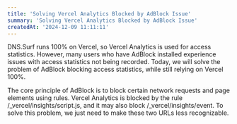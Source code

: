 ```yaml
---
title: 'Solving Vercel Analytics Blocked by AdBlock Issue'
summary: 'Solving Vercel Analytics Blocked by AdBlock Issue'
createdAt: '2024-12-09 11:11:11'
---
```


DNS.Surf runs 100% on Vercel, so Vercel Analytics is used for access statistics.
However, many users who have AdBlock installed experience issues with access
statistics not being recorded. Today, we will solve the problem of AdBlock
blocking access statistics, while still relying on Vercel 100%.

The core principle of AdBlock is to block certain network requests and page
elements using rules. Vercel Analytics is blocked by the rule
/\_vercel/insights/script.js, and it may also block /\_vercel/insights/event. To
solve this problem, we just need to make these two URLs less recognizable.
